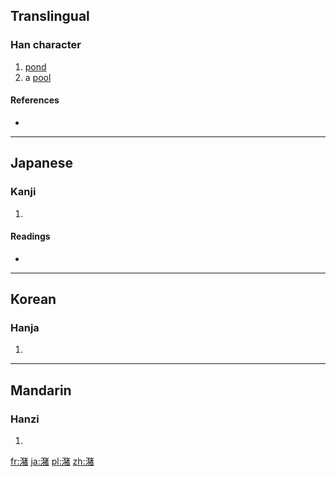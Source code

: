 {{also|瀦}}
==Translingual==

===Han character===
{{Han char|rn=85|rad=水|as=12|sn=15|four=|canj=水大竹日 (EKHA)}}

# [[pond]]
# a [[pool]]

====References====
* {{Han ref|kx=0650.290|dkj=18287|dj=1061.100|hdz=31727.010|uh=6F74|ud=28532}}

----

==Japanese==

===Kanji===
{{ja-kanji|grade=|rs=水12}}

# {{defn|Japanese|sort=水12}}

====Readings====
* {{ja-readings|on=[[ちょ]] (cho)|kun=[[みずたまり]] (mizutamari)}}

----

==Korean==

===Hanja===
{{ko-hanja|hangeul=저|eumhun=|rv=jeo|mr=chŏ|y=ce}}

# {{defn|Korean|sort=水12}}

----

==Mandarin==

===Hanzi===
{{cmn-hanzi|tra=瀦|pin=[[zhū]] ([[zhu1]])|wg=chu<sup>1</sup>}}

# {{defn|Mandarin|sort=水12}}

[[fr:潴]]
[[ja:潴]]
[[pl:潴]]
[[zh:潴]]